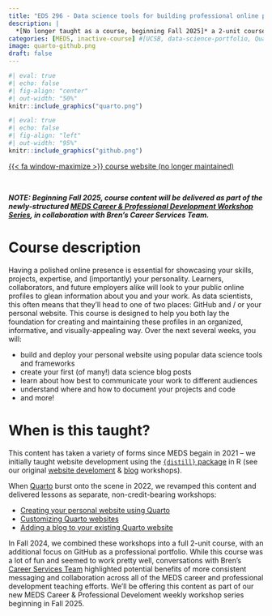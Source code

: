 ```yaml
---
title: "EDS 296 - Data science tools for building professional online portfolios"
description: |
  *[No longer taught as a course, beginning Fall 2025]* a 2-unit course on building, customizing, and maintaining professional online data science portfolios
categories: [MEDS, inactive-course] #[UCSB, data-science-portfolio, Quarto, GitHub]
image: quarto-github.png
draft: false
---
```


::: {.grid}

::: {.g-col-12 .g-col-md-6}
```r
#| eval: true
#| echo: false
#| fig-align: "center"
#| out-width: "50%"
knitr::include_graphics("quarto.png")
```
:::

::: {.g-col-12 .g-col-md-6}
```r
#| eval: true
#| echo: false
#| fig-align: "left"
#| out-width: "95%"
knitr::include_graphics("github.png")
```
:::

::::

::: {.center-text}
[{{< fa window-maximize >}} course website (no longer maintained)](https://ucsb-meds.github.io/EDS-296-DS-portfolios/){.btn target=_blank}
:::

<!-- [{{< fa school >}} course catalog](https://bren.ucsb.edu/courses/eds-296-1f){.btn target=_blank} -->

<br>

***NOTE: Beginning Fall 2025, course content will be delivered as part of the newly-structured [MEDS Career & Professional Development Workshop Series](../career-dev/index.qmd), in collaboration with Bren's Career Services Team.* **

# Course description

Having a polished online presence is essential for showcasing your skills, projects, expertise, and (importantly) your personality. Learners, collaborators, and future employers alike will look to your public online profiles to glean information about you and your work. As data scientists, this often means that they’ll head to one of two places: GitHub and / or your personal website. This course is designed to help you both lay the foundation for creating and maintaining these profiles in an organized, informative, and visually-appealing way. Over the next several weeks, you will:

- build and deploy your personal website using popular data science tools and frameworks
- create your first (of many!) data science blog posts
- learn about how best to communicate your work to different audiences
- understand where and how to document your projects and code
- and more!

<!-- <br> -->

# When is this taught?

This content has taken a variety of forms since MEDS begain in 2021 -- we initially taught website development using the [`{distill}` package](https://rstudio.github.io/distill/){target="_blank"} in R (see our original [website develoment](https://docs.google.com/document/d/1c0SZiVvp32UTJ9sK_yVjI8ou6pVdFRXsY2236tiTA1c/edit?tab=t.0){target="_blank"} & [blog](../../posts/2021-09-21-distill-blogs/index.qmd){target="_blank"} workshops).

When [Quarto](https://quarto.org/){target="_blank"} burst onto the scene in 2022, we revamped this content and delivered lessons as separate, non-credit-bearing workshops: 

- [Creating your personal website using Quarto](https://ucsb-meds.github.io/creating-quarto-websites/){target="_blank"}
- [Customizing Quarto websites](https://ucsb-meds.github.io/customizing-quarto-websites/#/title-slide){target="_blank"} 
- [Adding a blog to your existing Quarto website](../../posts/2022-10-24-quarto-blogs/index.qmd){target="_blank"}

In Fall 2024, we combined these workshops into a full 2-unit course, with an additional focus on GitHub as a professional portfolio. While this course was a lot of fun and seemed to work pretty well, conversations with Bren's [Career Services Team](https://bren.ucsb.edu/career-services){target="_blank"} highlighted potential benefits of more consistent messaging and collaboration across all of the MEDS career and professional development teaching efforts. We'll be offering this content as part of our new MEDS Career & Professional Develoment weekly workshop series beginning in Fall 2025. 


